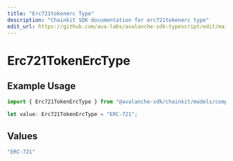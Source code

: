 ```yaml
---
title: "Erc721tokenerc Type"
description: "Chainkit SDK documentation for erc721tokenerc type"
edit_url: https://github.com/ava-labs/avalanche-sdk-typescript/edit/main/chainkit/docs/models/components/erc721tokenerctype.md
---
```


# Erc721TokenErcType

## Example Usage

```typescript
import { Erc721TokenErcType } from "@avalanche-sdk/chainkit/models/components";

let value: Erc721TokenErcType = "ERC-721";
```

## Values

```typescript
"ERC-721"
```
